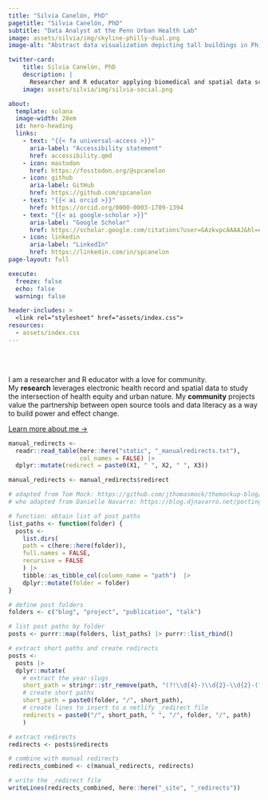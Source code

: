 ```yaml
---
title: "Silvia Canelón, PhD"
pagetitle: "Silvia Canelón, PhD"
subtitle: "Data Analyst at the Penn Urban Health Lab"
image: assets/silvia/img/skyline-philly-dual.png
image-alt: "Abstract data visualization depicting tall buildings in Philadelphia as a circle. The text inside the circle reads Philadelphia Skyline"

twitter-card:
    title: Silvia Canelón, PhD
    description: |
      Researcher and R educator applying biomedical and spatial data science in ways that prioritize health equity.
    image: assets/silvia/img/silvia-social.png

about:
  template: solana
  image-width: 28em
  id: hero-heading
  links:
    - text: "{{< fa universal-access >}}"
      aria-label: "Accessibility statement"
      href: accessibility.qmd
    - icon: mastodon
      href: https://fosstodon.org/@spcanelon
    - icon: github
      aria-label: GitHub
      href: https://github.com/spcanelon
    - text: "{{< ai orcid >}}"
      href: https://orcid.org/0000-0003-1709-1394
    - text: "{{< ai google-scholar >}}"
      aria-label: "Google Scholar"
      href: https://scholar.google.com/citations?user=GAzkvpcAAAAJ&hl=en&oi=ao
    - icon: linkedin
      aria-label: "LinkedIn"
      href: https://linkedin.com/in/spcanelon
page-layout: full

execute: 
  freeze: false
  echo: false
  warning: false

header-includes: >
  <link rel="stylesheet" href="assets/index.css">
resources:
  - assets/index.css
---
```


<br><br>


::: {#hero-heading}

I am a researcher and R educator with a love for community. <br>My **research** leverages electronic health record and spatial data to study the intersection of health equity and urban nature. My **community** projects value the partnership between open source tools and data literacy as a way to build power and effect change.

[Learn more about me &rarr;](/about){.about-links .subtitle}

:::
<!-- hero-heading -->

```r

manual_redirects <-
  readr::read_table(here::here("static", "_manualredirects.txt"),
                    col_names = FALSE) |> 
  dplyr::mutate(redirect = paste0(X1, " ", X2, " ", X3))

manual_redirects <- manual_redirects$redirect
```

```r

# adapted from Tom Mock: https://github.com/jthomasmock/themockup-blog/blob/master/index.qmd#L27C1-L48C4
# who adapted from Danielle Navarro: https://blog.djnavarro.net/porting-to-quarto/#netlify-redirects

# function: obtain list of post paths
list_paths <- function(folder) {
  posts <-
    list.dirs(
    path = c(here::here(folder)),
    full.names = FALSE,
    recursive = FALSE
    ) |> 
    tibble::as_tibble_col(column_name = "path")  |>
    dplyr::mutate(folder = folder)
}

# define post folders
folders <- c("blog", "project", "publication", "talk")

# list post paths by folder
posts <- purrr::map(folders, list_paths) |> purrr::list_rbind()

# extract short paths and create redirects
posts <- 
  posts |> 
  dplyr::mutate(
    # extract the year-slugs
    short_path = stringr::str_remove(path, "(?!\\d{4}-)\\d{2}-\\d{2}-(?!\\d)"),
    # create short paths
    short_path = paste0(folder, "/", short_path),
    # create lines to insert to a netlify _redirect file
    redirects = paste0("/", short_path, " ", "/", folder, "/", path)
    )

# extract redirects
redirects <- posts$redirects

# combine with manual redirects
redirects_combined <- c(manual_redirects, redirects)

# write the _redirect file
writeLines(redirects_combined, here::here("_site", "_redirects"))
```
